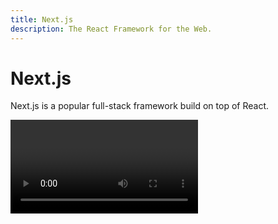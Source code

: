 ```yaml
---
title: Next.js
description: The React Framework for the Web.
---
```



# Next.js

Next.js is a popular full-stack framework build on top of React.

<Video id="W4UhNo3HAMw" />

Check out
[Theo’s Next.js Conf talk](https://www.youtube.com/watch?v=W4UhNo3HAMw) to get a
better understanding of what Next.js is and how it works.

## Why should I use it?

...

## Useful Resources

| Resource                       | Link                                                           |
| ------------------------------ | -------------------------------------------------------------- |
| Next.js Documentation          | [nextjs.org/docs](https://nextjs.org/docs)                     |
| Next.js GitHub Repository      | [github.com/vercel/next.js](https://github.com/vercel/next.js) |
| Next.js Blog                   | [nextjs.org/blog](https://nextjs.org/blog)                     |
| Next.js Discord                | [discord.gg/nextjs](https://nextjs.org/discord)                |
| Next.js Twitter                | [twitter.com/nextjs](https://twitter.com/nextjs)               |
| Next.js/Vercel YouTube Channel | [youtube.com/c/Nextjs](https://www.youtube.com/c/VercelHQ)     |

